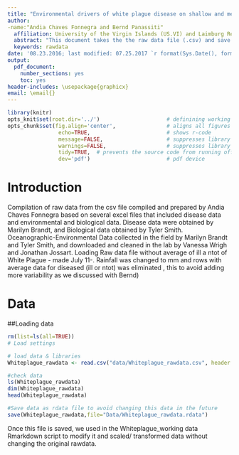 ```yaml
---
title: "Environmental drivers of white plague disease on shallow and mesophotic coral reefs, U.S. Virgin Islands"
author: 
-name:"Andia Chaves Fonnegra and Bernd Panassiti"
  affiliation: University of the Virgin Islands (US.VI) and Laimburg Research Center (Italy)
  abstract: "This document takes the the raw data file (.csv) and save it as as .rdata used on the article:"Environmental drivers of white plague disease on shallow and mesophotic coral reefs, U.S. Virgin Islands"."
  keywords: rawdata
date: '08.23.2016; last modified: 07.25.2017 `r format(Sys.Date(), format="%d.%m.%Y")`'
output: 
  pdf_document: 
    number_sections: yes
    toc: yes
header-includes: \usepackage{graphicx}
email: \email{}
---
```


```r
library(knitr)
opts_knit$set(root.dir='../')                     # definining working directory; or normalizePath('../')
opts_chunk$set(fig.align='center',                # aligns all figures
                echo=TRUE,                        # shows r-code
                message=FALSE,                    # suppresses library outputs
                warnings=FALSE,                   # suppresses library outputs
                tidy=TRUE,  # prevents the source code from running off a pdf page
                dev='pdf')                        # pdf device
```

# Introduction
Compilation of raw data from the csv file compiled and prepared by Andia Chaves Fonnegra based on several excel files that included disease data and environmental and biological data. Disease data were obtained by Marilyn Brandt, and Biological data obtained by Tyler Smith. Oceanographic-Environmental Data collected in the field by Marilyn Brandt and Tyler Smith, and downloaded and cleaned in the lab by Vanessa Wrigh and Jonathan Jossart. Loading Raw data file without average of ill a ntot of White Plague - made July 11-. Rainfall was changed to mm and rows with average data for diseased (ill or ntot) was eliminated , this to avoid adding more variability as we discussed with Bernd)

# Data

##Loading data 
```r
rm(list=ls(all=TRUE))
# Load settings

# load data & libraries 
Whiteplague_rawdata <- read.csv("data/Whiteplague_rawdata.csv", header = TRUE) 

#check data
ls(Whiteplague_rawdata)
dim(Whiteplague_rawdata)
head(Whiteplague_rawdata)

#Save data as rdata file to avoid changing this data in the future
save(Whiteplague_rawdata,file="Data/Whiteplague_rawdata.rdata")
```

Once this file is saved, we used in the Whiteplague_working data Rmarkdown script to modify it and scaled/ transformed data without
changing the original rawdata.


